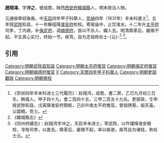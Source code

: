 '''趙翔鴻'''，字'''沖之'''，號成喬，陕西[[西安府|西安府]][[韓城縣|韓城縣]]人，明末政治人物。

元通侯牵奴後裔，中[[天启|天启]]四年甲子科舉人，[[崇禎|崇禎]]四年（1631年）辛未科進士<ref>《崇祯四年辛未科进士三代履历》：赵翔鸿，成喬，書二房，乙巳九月初三日生。韩城人，甲子四十九，會二百四十五，三甲二百五十九名。吏部政，壬申授武陟知县，戊寅降淮安府簡較，己卯升南太平府推官。曾祖锈霄。祖天喜。父国楠，贡士。</ref>，五年授[[武陟|武陟]]知县，十一年解组降[[淮安府|淮安府]]检校。寄居庙中，止饮淮水。十二年升[[太平府|太平府]]司李，丁内艰，补[[保定府|保定府]]，调[[順德府|順德府]]，皆以不杀人、媚人去。明清鼎革后，屡徵不起。平生真心实行，终始一节。疾笃，自为志铭称处士-{云}-<ref>《韓城縣志》</ref> <ref>《同州府續志》：赵翔鸿字冲之，天启辛未进士，宰武陟，以忤璫降淮安檢校，寻陛司李，以直去。鼎革后，屡徵不起，率以疾谢，疾笃自为诸铭，称处士云。</ref>。

==引用==
{{reflist}}

{{崇禎四年辛未科殿試金榜}}
{{DEFAULTSORT:Zhao趙}}
[[Category:明朝武陟县知县|Category:明朝武陟县知县]]
[[Category:明朝太平府推官|Category:明朝太平府推官]]
[[Category:明朝保定府推官|Category:明朝保定府推官]]
[[Category:明朝順德府推官|Category:明朝順德府推官]]
[[Category:趙姓|X]]
[[Category:天啓四年甲子科舉人|Category:天啓四年甲子科舉人]]
[[Category:明朝吏部觀政|Category:明朝吏部觀政]]
[[Category:明朝檢校|Category:明朝檢校]]